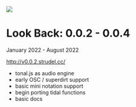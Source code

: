 <img src="/img/v0.0.2.png" className="max-h-[700px]" />

# Look Back: 0.0.2 - 0.0.4

January 2022 - August 2022


http://v0.0.2.strudel.cc/

- tonal.js as audio engine
- early OSC / superdirt support
- basic mini notation support
- begin porting tidal functions
- basic docs